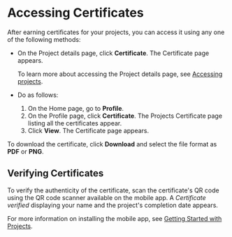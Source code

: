 
# Accessing Certificates

After earning certificates for your projects, you can access it using any one of the following methods:

* On the Project details page, click **Certificate**. The Certificate page appears.

    <p>
    <Admonition type="info">
    <p>To learn more about accessing the Project details page, see <a href="accessprojects">Accessing projects</a>.</p>
    </Admonition>
    </p>

* Do as follows:

    1. On the Home page, go to **Profile**.
    2. On the Profile page, click **Certificate**. The Projects Certificate page listing all the certificates appear.
    3. Click **View**. The Certificate page appears.

<p>
<Admonition type="tip">
<p>To download the certificate, click <b>Download</b> and select the file format as <b>PDF</b> or <b>PNG</b>.</p>
</Admonition>
</p>

## Verifying Certificates

To verify the authenticity of the certificate, scan the certificate's QR code using the QR code scanner available on the mobile app. A <i>Certificate verified</i> displaying your name and the project's completion date appears.

<p>
<Admonition type="info">
<p>For more information on installing the mobile app, see <a href="gettingstarted">Getting Started with Projects</a>.</p>
</Admonition>
</p>
